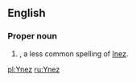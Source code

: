 ==English==

===Proper noun===
{{en-proper noun}}

# {{given name|female|from=Spanish}}, a less common spelling of [[Inez]].

[[pl:Ynez]]
[[ru:Ynez]]